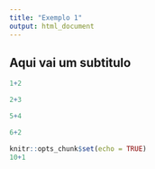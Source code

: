 ```yaml
---
title: "Exemplo 1"
output: html_document
---
```

## Aqui vai um subtitulo

```r
1+2
```

```r
2+3
```

```r
5+4
```

```r
6+2
```

```r
knitr::opts_chunk$set(echo = TRUE)
10+1
```
